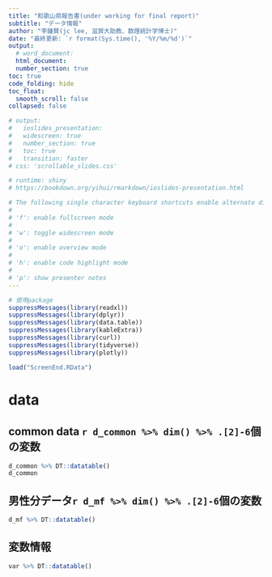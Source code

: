 ```yaml
---
title: "和歌山県報告書(under working for final report)"
subtitle: "データ情報"
author: "李鍾賛(jc lee, 滋賀大助教、数理統計学博士)"
date: "最終更新: `r format(Sys.time(), '%Y/%m/%d')`"
output:
  # word_document:
  html_document:
  number_section: true
toc: true
code_folding: hide
toc_float:
  smooth_scroll: false
collapsed: false

# output:
#   ioslides_presentation:
#   widescreen: true
#   number_section: true
#   toc: true
#   transition: faster
# css: 'scrollable_slides.css'

# runtime: shiny
# https://bookdown.org/yihui/rmarkdown/ioslides-presentation.html

# The following single character keyboard shortcuts enable alternate display modes:
#
# 'f': enable fullscreen mode
#
# 'w': toggle widescreen mode
#
# 'o': enable overview mode
#
# 'h': enable code highlight mode
#
# 'p': show presenter notes
---
```



```r
# 使用package
suppressMessages(library(readxl))
suppressMessages(library(dplyr))
suppressMessages(library(data.table))
suppressMessages(library(kableExtra))
suppressMessages(library(curl))
suppressMessages(library(tidyverse))
suppressMessages(library(plotly))

load("ScreenEnd.RData")

```

# data {.tabset .tabset-fade .tabset-pills}

## common data `r d_common %>% dim() %>% .[2]-6`個の変数
```r
d_common %>% DT::datatable()
d_common
```

## 男性分データ`r d_mf %>% dim() %>% .[2]-6`個の変数

```r
d_mf %>% DT::datatable()
```

## 変数情報
```r
var %>% DT::datatable()
```

